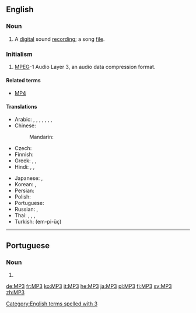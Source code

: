 ==English==
{{wikipedia}}

===Noun===
{{en-noun}}

# A [[digital]] sound [[recording]]; a song [[file]].

===Initialism===
{{rfc-header|Initialism}}
{{head|en|initialism}}

# {{context|computing|audio|software|lang=en}} [[MPEG]]-1 Audio Layer 3, an audio data compression format.

====Related terms====
* [[MP4]]

====Translations====
{{trans-top|MPEG Layer 3}}
* Arabic: {{t|ar|إِم بِي ثْرِي|m|tr=ʾem bī ṯrī}}, {{t|ar|إم بي 3|m|tr=ʾem bī ṯrī}}, {{t|ar|إم بي 3|m|tr=ʾem bī ṯalāṯa}}, {{t|ar|إم بي ٣|m|tr=ʾem bī ṯrī}}, {{t|ar|إم بي ٣|m|tr=ʾem bī ṯalāṯa}}, {{t|ar|MP3|m|tr=ʾem bī ṯrī|sc=Latn}}, {{t|ar|MP3|m|tr=ʾem bī ṯalāṯa|sc=Latn}}, {{t|ar|إِم بِي ثَلَاثَة|m|tr=ʾem bī ṯalāṯa}}
* Chinese:
*: Mandarin: {{t+|cmn|MP3|sc=Latn}}
* Czech: {{t|cs|MP3|f}}
* Finnish: {{t+|fi|MP3}}
* Greek: {{t|el|έμ-πι-θρί}}, {{t|el|έμ-πι-τρία}}, {{t|el|MP3|sc=Latn}}
* Hindi: {{t|hi|एम् पी ३}}, {{t|hi|एम् पी थ्री}}, {{t|hi|MP3|sc=Latn}}
{{trans-mid}}
* Japanese: {{t|ja|エムピースリー|tr=emu-pī-surī}}, {{t+|ja|MP3|sc=Latn}}
* Korean: {{t|ko|엠피쓰리|sc=Hang}}, {{t+|ko|MP3|sc=Latn}}
* Persian: {{t|fa|ام‌پی‌تری|tr=em-pi-teri|sc=fa-Arab}}
* Polish: {{t+|pl|MP3|n}}
* Portuguese: {{t|pt|MP3|m}}
* Russian: {{t|ru|эм-пи-три́|m}}, {{t|ru|MP3|m|tr=-|sc=Latn}}
* Thai: {{t|th|เอ็มพีสาม|tr=em pee săam}}, {{t|th|เอ็มพี๓|tr=em pee săam}}, {{t|th|เอ็มพี 3|tr=em pee săam}}, {{t|th|MP3|sc=Latn}}
* Turkish: {{t|tr|MP3}} (em-pi-üç)
{{trans-bottom}}

[[Category:English terms spelled with 3]]

----

==Portuguese==

===Noun===
{{pt-noun|m|MP3}}

# {{short for|tocador de MP3|lang=pt}}

[[de:MP3]]
[[fr:MP3]]
[[ko:MP3]]
[[it:MP3]]
[[he:MP3]]
[[ja:MP3]]
[[pl:MP3]]
[[fi:MP3]]
[[sv:MP3]]
[[zh:MP3]]